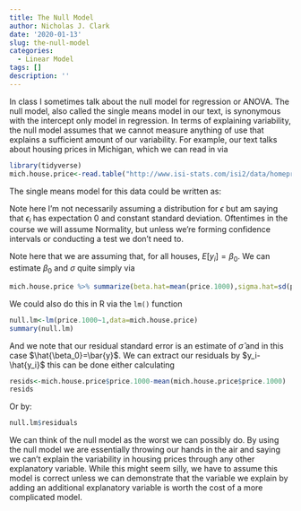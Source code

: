 ```yaml
---
title: The Null Model
author: Nicholas J. Clark
date: '2020-01-13'
slug: the-null-model
categories:
  - Linear Model
tags: []
description: ''
---
```



In class I sometimes talk about the null model for regression or ANOVA.  The null model, also called the single means model in our text, is synonymous with the intercept only model in regression.  In terms of explaining variability, the null model assumes that we cannot measure anything of use that explains a sufficient amount of our variability.  For example, our text talks about housing prices in Michigan, which we can read in via

```r
library(tidyverse)
mich.house.price<-read.table("http://www.isi-stats.com/isi2/data/homeprices.txt",header=T)
```

The single means model for this data could be written as:

\begin{align*}
i &= \mbox{House}\\
y_i & = \mbox{Price of House }i\\
y_i & = \beta_0 + \epsilon_i\\
\epsilon \sim (0,\sigma)
\end{align*}

Note here I'm not necessarily assuming a distribution for $\epsilon$ but am saying that $\epsilon_i$ has expectation 0 and constant standard deviation.  Oftentimes in the course we will assume Normality, but unless we're forming confidence intervals or conducting a test we don't need to.

Note here that we are assuming that, for all houses, $E[y_i]=\beta_0$.  We can estimate $\beta_0$ and $\sigma$ quite simply via

```r
mich.house.price %>% summarize(beta.hat=mean(price.1000),sigma.hat=sd(price.1000))
```

We could also do this in R via the `lm()` function

```r
null.lm<-lm(price.1000~1,data=mich.house.price)
summary(null.lm)
```

And we note that our residual standard error is an estimate of $\hat{\sigma}$ and in this case $\hat{\beta_0}=\bar{y}$.  We can extract our residuals by $y_i-\hat{y_i}$ this can be done either calculating

```r
resids<-mich.house.price$price.1000-mean(mich.house.price$price.1000)
resids
```

Or by:

```r
null.lm$residuals
```

We can think of the null model as the worst we can possibly do.  By using the null model we are essentially throwing our hands in the air and saying we can't explain the variability in housing prices through any other explanatory variable.  While this might seem silly, we have to assume this model is correct unless we can demonstrate that the variable we explain by adding an additional explanatory variable is worth the cost of a more complicated model.